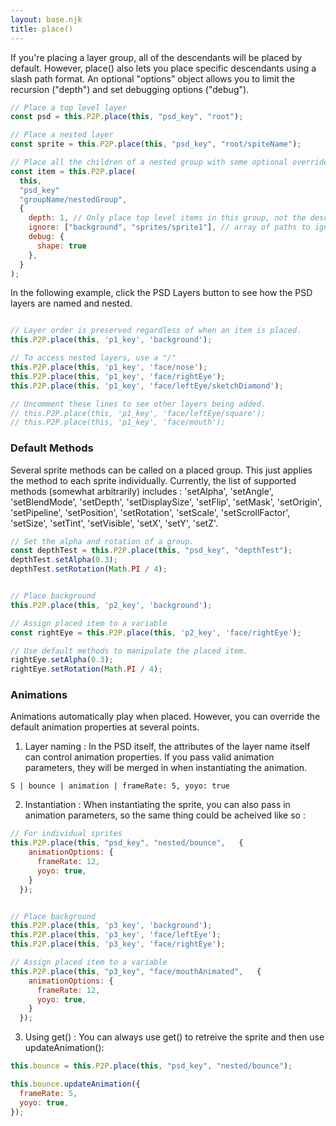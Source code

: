 ```yaml
---
layout: base.njk
title: place()
---
```


If you're placing a layer group, all of the descendants will be placed by default. However, place() also lets you place specific descendants using a slash path format. An optional "options" object allows you to limit the recursion ("depth") and set debugging options ("debug").

```js
// Place a top level layer
const psd = this.P2P.place(this, "psd_key", "root");

// Place a nested layer
const sprite = this.P2P.place(this, "psd_key", "root/spiteName");

// Place all the children of a nested group with some optional overrides
const item = this.P2P.place(
  this,
  "psd_key"
  "groupName/nestedGroup",
  {
    depth: 1, // Only place top level items in this group, not the descendants
    ignore: ["background", "sprites/sprite1"], // array of paths to ignore
    debug: {
      shape: true
    },
  }
);
```

In the following example, click the PSD Layers button to see how the PSD layers are named and nested.

<Interactive outputPath="demos/output/placement" psdKey="p1_key" >

```js 

// Layer order is preserved regardless of when an item is placed.
this.P2P.place(this, 'p1_key', 'background');

// To access nested layers, use a "/"
this.P2P.place(this, 'p1_key', 'face/nose');
this.P2P.place(this, 'p1_key', 'face/rightEye');
this.P2P.place(this, 'p1_key', 'face/leftEye/sketchDiamond');

// Uncomment these lines to see other layers being added.
// this.P2P.place(this, 'p1_key', 'face/leftEye/square');
// this.P2P.place(this, 'p1_key', 'face/mouth');

```
</Interactive>


### Default Methods

Several sprite methods can be called on a placed group. This just applies the method to each sprite individually. Currently, the list of supported methods (somewhat arbitrarily) includes : 'setAlpha', 'setAngle', 'setBlendMode', 'setDepth', 'setDisplaySize', 'setFlip', 'setMask', 'setOrigin', 'setPipeline', 'setPosition', 'setRotation', 'setScale', 'setScrollFactor', 'setSize', 'setTint', 'setVisible', 'setX', 'setY', 'setZ'.

```js
// Set the alpha and rotation of a group.
const depthTest = this.P2P.place(this, "psd_key", "depthTest");
depthTest.setAlpha(0.3);
depthTest.setRotation(Math.PI / 4);
```

<Interactive outputPath="demos/output/placement" psdKey="p2_key" >

```js 

// Place background
this.P2P.place(this, 'p2_key', 'background');

// Assign placed item to a variable
const rightEye = this.P2P.place(this, 'p2_key', 'face/rightEye');

// Use default methods to manipulate the placed item.
rightEye.setAlpha(0.3);
rightEye.setRotation(Math.PI / 4);


```
</Interactive>



### Animations


Animations automatically play when placed. However, you can override the default animation properties at several points.

1. Layer naming : In the PSD itself, the attributes of the layer name itself can control animation properties. If you pass valid animation parameters, they will be merged in when instantiating the animation.

```
S | bounce | animation | frameRate: 5, yoyo: true
```

2. Instantiation : When instantiating the sprite, you can also pass in animation parameters, so the same thing could be acheived like so :

```js
// For individual sprites
this.P2P.place(this, "psd_key", "nested/bounce",   {
    animationOptions: {
      frameRate: 12,
      yoyo: true,
    }
  });
```


<Interactive outputPath="demos/output/placement" psdKey="p3_key" >

```js 

// Place background
this.P2P.place(this, 'p3_key', 'background');
this.P2P.place(this, 'p3_key', 'face/leftEye');
this.P2P.place(this, 'p3_key', 'face/rightEye');

// Assign placed item to a variable
this.P2P.place(this, "p3_key", "face/mouthAnimated",   {
    animationOptions: {
      frameRate: 12,
      yoyo: true,
    }
  });


```
</Interactive>



3. Using get() : You can always use get() to retreive the sprite and then use updateAnimation():

```js
this.bounce = this.P2P.place(this, "psd_key", "nested/bounce");

this.bounce.updateAnimation({
  frameRate: 5,
  yoyo: true,
});
```